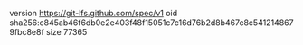 version https://git-lfs.github.com/spec/v1
oid sha256:c845ab46f6db0e2e403f48f15051c7c16d76b2d8b467c8c5412148679fbc8e8f
size 77365
